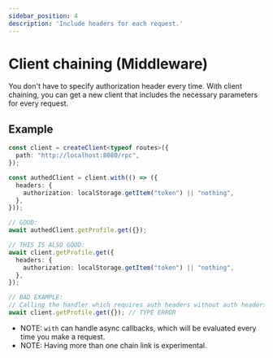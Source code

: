 ```yaml
---
sidebar_position: 4
description: 'Include headers for each request.'
---
```

# Client chaining (Middleware)

You don't have to specify authorization header every time.
With client chaining, you can get a new client that includes the necessary parameters for every request.

## Example

```ts
const client = createClient<typeof routes>({
  path: "http://localhost:8080/rpc",
});

const authedClient = client.with(() => ({
  headers: {
    authorization: localStorage.getItem("token") || "nothing",
  },
}));

// GOOD:
await authedClient.getProfile.get({});

// THIS IS ALSO GOOD:
await client.getProfile.get({
  headers: {
    authorization: localStorage.getItem("token") || "nothing",
  },
});

// BAD EXAMPLE:
// Calling the handler which requires auth headers without auth headers cause type error:
await client.getProfile.get({}); // TYPE ERROR
```

 - NOTE: `with` can handle async callbacks, which will be evaluated every time you make a request.
 - NOTE: Having more than one chain link is experimental.